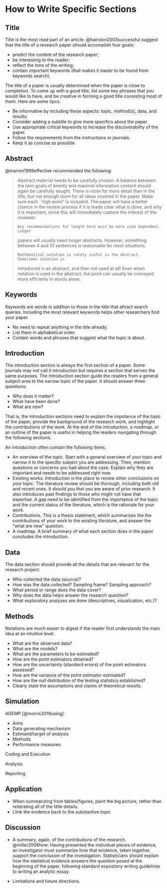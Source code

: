 # How to Write Specific Sections


## Title

Title is the most read part of an article. @hairston2003successful suggest that
the title of a research paper should accomplish four goals:

+ predict the content of the research paper;
+ be interesting to the reader;
+ reflect the tone of the writing;
+ contain important keywords (that makes it easier to be found from keywords
  search).
  
The title of a paper is usually determined when the paper is close to
completion. To come up with a good title, list some key phrases that you would
like to have, and be creative in forming a good title consisting most of them.
Here are some tipcs.

+ Be informative by including these aspects: topic, method(s), data, and
  results.
+ Consider adding a subtitle to give more specifics about the paper.
+ Use appropriate critical keywords to increase the discoverability of the
  paper.
+ Follow the requirements from the instructions or journals.
+ Keep it as concise as possible.

## Abstract

@marron1999effective recommended the following:


> Abstract material needs to be carefully chosen. A balance between the
> twin goals of brevity and maximal information content should again be
> carefully sought. There is room for more detail than in the title, but not
> enough room for all ideas covered in the paper. Make sure each ``high point"
> is included. The paper will have a better chance in the review process if it
> is made clear what is done, and why it is important, since this will
> immediately capture the interest of the reviewer.

>     Any recommendations for length here must be more case dependent. Longer
> papers will usually need longer abstracts. However, something between 4
> and 10 sentences is reasonable for most situations.


>     Mathematical notation is rarely useful in the abstract. Sometimes notation is
> introduced in an abstract, and then not used at all! Even when notation is
> used in the abstract, the point can usually be conveyed more efficienly in
> words alone.


## Keywords
Keywords are words in addition to those in the title that attract search
queries. Including the most relevant keywords helps other researchers find
your paper.


+ No need to repeat anything in the title already. 
+ List them in alphabetical order.
+ Contain words and phrases that suggest what the topic is about. 

## Introduction

The introduction section is always the first section of a paper. Some journals
may not call it introduction but requires a section that serves the same
purposes. The introduction section guide the readers from a general subject area
to the narrow topic of the paper. It should answer three questions:

+ Why does it matter?
+ What have been done?
+ What are new?

That is, the introduction sections need to explain the impotance of the topic of
the paper, provide the background of the research work, and highlight the
contributions of the work. At the end of the introduction, a roadmap, or an
outline of the paper is useful in helping the readers navigating through the
following sections.

An introduction often contain the following items.

+ An overview of the topic. Start with a general overview of your topic and
  narrow it to the specific subject you are addressing. Then, mention
  questions or concerns you had about the case. Explain why they are important
  and needs to be addressed right now.
+ Existing works. Introduction is the place to review other conclusions on your
  topic. The literature review should be thorough, including both old and recent
  ones. It should you that you are aware of prior research. It also introduces
  past findings to those who might not have that expertise. A gap need to be
  identified from the importance of the topic and the current status of the
  literature, which is the rationale for your work.
+ Contributions. This is a thesis statement, which summarizes the the
  contributions of your work to the existing literature, and answer the "what
  are new" question.
+ A roadmap. A brief summary of what each section does in the paper concludes
  the introduction.
  

## Data

The data section should provide all the details that are relevant for the
research project.

+ Who collected the data (source)?
+ How was the data collected? Sampling frame? Sampling approach?
+ What period or range does the data cover?
+ Why does the data helps answer the research question?
+ What exploratory analyses are done (descriptives, visualication, etc.)?


## Methods

Notations are much easier to digest if the reader first understands the main
idea at an intuitive level.

+ What are the observed data?
+ What are the models?
+ What are the parameters to be estimated?
+ How are the point estimators obtained?
+ How are the uncertainty (standard errors) of the point estimators assessed?
+ How are the variance of the point estimator estimated?
+ How are the null distribution of the testing statistics established?
+ Clearly state the assumptions and claims of theoretical results.

## Simulation

ADEMP [@morris2019using]:

+ Aims
+ Data generating mechanism
+ Estimand/target of analysis
+ Methods
+ Performance measures

Coding and Execution

Analysis

Reporting

## Application

+ When summarizing from tables/figures, paint the big picture, rather than
  reiterating all of the little details.
+ Llink the evidence back to the substantive topic



## Discussion

+ A summary, again, of the contributions of the research. 
@miller2006how: 
Having presented the individual pieces of evidence, an investigator must
summarize how that evidence, taken together, support the conclusoin of the
investigation. Statisticians should explain how the statistical evidence answers
the question posed at the beginning of the paper, following standard
expository writing guidelines to writing an analytic essay.

+ Limitations and future directions.
